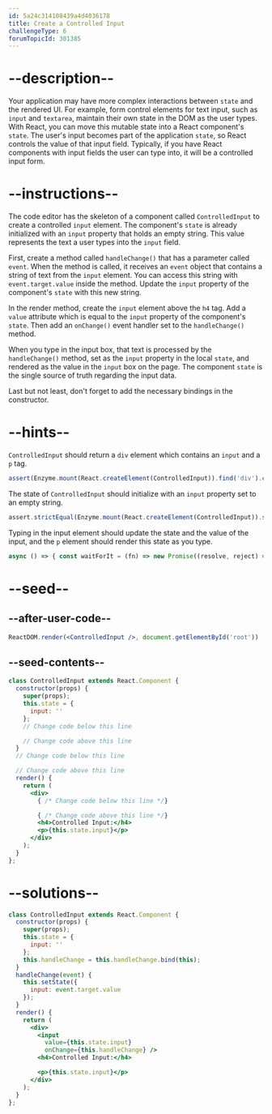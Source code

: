 ```yaml
---
id: 5a24c314108439a4d4036178
title: Create a Controlled Input
challengeType: 6
forumTopicId: 301385
---
```


# --description--

Your application may have more complex interactions between `state` and the rendered UI. For example, form control elements for text input, such as `input` and `textarea`, maintain their own state in the DOM as the user types. With React, you can move this mutable state into a React component's `state`. The user's input becomes part of the application `state`, so React controls the value of that input field. Typically, if you have React components with input fields the user can type into, it will be a controlled input form.

# --instructions--

The code editor has the skeleton of a component called `ControlledInput` to create a controlled `input` element. The component's `state` is already initialized with an `input` property that holds an empty string. This value represents the text a user types into the `input` field.

First, create a method called `handleChange()` that has a parameter called `event`. When the method is called, it receives an `event` object that contains a string of text from the `input` element. You can access this string with `event.target.value` inside the method. Update the `input` property of the component's `state` with this new string.

In the render method, create the `input` element above the `h4` tag. Add a `value` attribute which is equal to the `input` property of the component's `state`. Then add an `onChange()` event handler set to the `handleChange()` method.

When you type in the input box, that text is processed by the `handleChange()` method, set as the `input` property in the local `state`, and rendered as the value in the `input` box on the page. The component `state` is the single source of truth regarding the input data.

Last but not least, don't forget to add the necessary bindings in the constructor.

# --hints--

`ControlledInput` should return a `div` element which contains an `input` and a `p` tag.

```js
assert(Enzyme.mount(React.createElement(ControlledInput)).find('div').children().find('input').length === 1 && Enzyme.mount(React.createElement(ControlledInput)).find('div').children().find('p').length === 1);
```

The state of `ControlledInput` should initialize with an `input` property set to an empty string.

```js
assert.strictEqual(Enzyme.mount(React.createElement(ControlledInput)).state('input'), '');
```

Typing in the input element should update the state and the value of the input, and the `p` element should render this state as you type.

```js
async () => { const waitForIt = (fn) => new Promise((resolve, reject) => setTimeout(() => resolve(fn()), 250)); const mockedComponent = Enzyme.mount(React.createElement(ControlledInput)); const _1 = () => { mockedComponent.setState({ input: '' }); return waitForIt(() => mockedComponent.state('input'))}; const _2 = () => { mockedComponent.find('input').simulate('change', { target: { value: 'TestInput' }}); return waitForIt(() => ({ state: mockedComponent.state('input'), text: mockedComponent.find('p').text(), inputVal: mockedComponent.find('input').props().value }))}; const before = await _1(); const after = await _2(); assert(before === '' && after.state === 'TestInput' && after.text === 'TestInput' && after.inputVal === 'TestInput'); };
```

# --seed--

## --after-user-code--

```jsx
ReactDOM.render(<ControlledInput />, document.getElementById('root'))
```

## --seed-contents--

```jsx
class ControlledInput extends React.Component {
  constructor(props) {
    super(props);
    this.state = {
      input: ''
    };
    // Change code below this line

    // Change code above this line
  }
  // Change code below this line

  // Change code above this line
  render() {
    return (
      <div>
        { /* Change code below this line */}

        { /* Change code above this line */}
        <h4>Controlled Input:</h4>
        <p>{this.state.input}</p>
      </div>
    );
  }
};
```

# --solutions--

```jsx
class ControlledInput extends React.Component {
  constructor(props) {
    super(props);
    this.state = {
      input: ''
    };
    this.handleChange = this.handleChange.bind(this);
  }
  handleChange(event) {
    this.setState({
      input: event.target.value
    });
  }
  render() {
    return (
      <div>
        <input
          value={this.state.input}
          onChange={this.handleChange} />
        <h4>Controlled Input:</h4>

        <p>{this.state.input}</p>
      </div>
    );
  }
};
```
